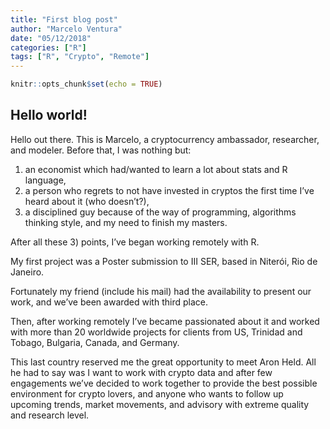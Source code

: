 ```yaml
---
title: "First blog post"
author: "Marcelo Ventura"
date: "05/12/2018"
categories: ["R"]
tags: ["R", "Crypto", "Remote"]
---
```


```r
knitr::opts_chunk$set(echo = TRUE)
```

## Hello world!

Hello out there. This is Marcelo, a cryptocurrency ambassador, researcher, and modeler. Before that, I was nothing but:

1) an economist which had/wanted to learn a lot about stats and R language,
2) a person who regrets to not have invested in cryptos the first time I've heard about it (who doesn't?),
3) a disciplined guy because of the way of programming, algorithms thinking style, and my need to finish my masters.

After all these 3) points, I've began working remotely with R.

My first project was a Poster submission to III SER, based in Niterói, Rio de Janeiro.

Fortunately my friend (include his mail) had the availability to present our work, and we've been awarded with third place.

Then, after working remotely I've became passionated about it and worked with more than 20 worldwide projects for clients from US, Trinidad and Tobago, Bulgaria, Canada, and Germany.

This last country reserved me the great opportunity to meet Aron Held. All he had to say was I want to work with crypto data and after few engagements we've decided to work together to provide the best possible environment for crypto lovers, and anyone who wants to follow up upcoming trends, market movements, and advisory with extreme quality and research level.